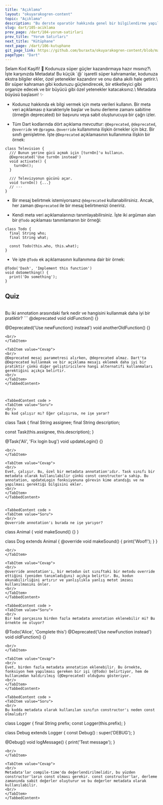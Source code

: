 ```yaml
---
title: "Açıklama"
layout: "okuyarakogren-content"
topic: "Açıklama"
description: "Bu derste oparatör hakkında genel bir bilgilendirme yapılmaktadır."
slug: dart/105-aciklama
prev_page: /dart/104-yorum-satirlari
prev_title: "Yorum Satırları"
next_title: "Kütüphane"
next_page: /dart/106-kutuphane
git_page_link: https://github.com/buraxta/okuyarakogren-content/blob/master/400-dart/5_.mdx
pageType: "Dart"
---
```


<Box>
  <BoxTitle>Selam Kod Kaşifi! 👋</BoxTitle>
   <ParagraphHighlight>
    Kodunuza süper güçler kazandırmaya hazır mısınız?\ İşte karşınızda Metadata! Bu küçük `@`
    işaretli süper kahramanlar, kodunuza ekstra bilgiler ekler, özel yetenekler kazandırır ve onu
    daha akıllı hale getirir.\ Bir süper kahraman gibi kodunuzu güçlendirecek, bir etiketleyici gibi
    organize edecek ve bir büyücü gibi özel yetenekler katacaksınız.\ Metadata büyüsü başlasın! ✨
   </ParagraphHighlight>
</Box>

- Kodunuz hakkında ek bilgi vermek için meta verileri kullanın. Bir meta veri açıklaması `@` karakteriyle başlar ve bunu derleme zamanı sabitine (örneğin deprecated) bir başvuru veya sabit oluşturucuya bir çağrı izler.

- Tüm Dart kodlarında dört açıklama mevcuttur: `@Deprecated`, `@deprecated`, `@override` ve `@pragma`. `@override` kullanımına ilişkin örnekler için bkz. Bir sınıfı genişletme. İşte `@Deprecated` açıklamasının kullanımına ilişkin bir örnek:

```
class Television {
  /// Bunun yerine gücü açmak için [turnOn]'u kullanın.
  @Deprecated('Use turnOn instead')
  void activate() {
    turnOn();
  }

  /// Televizyonun gücünü açar.
  void turnOn() {...}
  // ···
}
```

- Bir mesaj belirtmek istemiyorsanız `@deprecated` kullanabilirsiniz. Ancak, her zaman `@Deprecated` ile bir mesaj belirtmenizi öneririz.

- Kendi meta veri açıklamalarınızı tanımlayabilirsiniz. İşte iki argüman alan bir `@Todo` açıklaması tanımlamanın bir örneği:

```
class Todo {
  final String who;
  final String what;

  const Todo(this.who, this.what);
}
```

- Ve işte `@Todo` ek açıklamasının kullanımına dair bir örnek:

```
@Todo('Dash', 'Implement this function')
void doSomething() {
  print('Do something');
}
```

## Quiz

<TabbedContent code >
<TabItem value="Soru"> 
<br/>
Bu iki annotation arasındaki fark nedir ve hangisini kullanmak daha iyi bir pratiktir?
```
@deprecated
void oldFunction() {}

@Deprecated('Use newFunction() instead')
void anotherOldFunction() {}

```
<br/>
</TabItem>

<TabItem value="Cevap">
<br/>
@Deprecated mesaj parametresi alırken, @deprecated almaz. Dart'ta @Deprecated kullanmak ve bir açıklama mesajı eklemek daha iyi bir pratiktir çünkü diğer geliştiricilere hangi alternatifi kullanmaları gerektiğini açıkça belirtir.
<br/>
</TabItem>
</TabbedContent>



<TabbedContent code >
<TabItem value="Soru">
<br/>
Bu kod çalışır mı? Eğer çalışırsa, ne işe yarar?
```

class Task {
final String assignee;
final String description;

const Task(this.assignee, this.description);
}

@Task('Ali', 'Fix login bug')
void updateLogin() {}

```
<br/>
</TabItem>

<TabItem value="Cevap">
<br/>
Evet, çalışır. Bu, özel bir metadata annotation'ıdır. Task sınıfı bir metadata olarak kullanılabilir çünkü const constructor'a sahip. Bu annotation, updateLogin fonksiyonuna görevin kime atandığı ve ne yapılması gerektiği bilgisini ekler.
<br/>
</TabItem>
</TabbedContent>


<TabbedContent code >
<TabItem value="Soru">
<br/>
@override annotation'ı burada ne işe yarıyor?
```

class Animal {
void makeSound() {}
}

class Dog extends Animal {
@override
void makeSound() {
print('Woof!');
}
}

```
<br/>
</TabItem>

<TabItem value="Cevap">
<br/>
@override annotation'ı, bir metodun üst sınıftaki bir metodu override ettiğini (yeniden tanımladığını) açıkça belirtir. Bu, kodun okunabilirliğini artırır ve yanlışlıkla yanlış metot imzası kullanılmasını önler.
<br/>
</TabItem>
</TabbedContent>

<TabbedContent code >
<TabItem value="Soru">
<br/>
Bir kod parçasına birden fazla metadata annotation eklenebilir mi? Bu örnekte ne oluyor?
```

@Todo('Alice', 'Complete this')
@Deprecated('Use newFunction instead')
void oldFunction() {}

```
<br/>
</TabItem>

<TabItem value="Cevap">
<br/>
Evet, birden fazla metadata annotation eklenebilir. Bu örnekte, fonksiyon hem yapılması gereken bir işi (@Todo) belirtiyor, hem de kullanımdan kaldırılmış (@Deprecated) olduğunu gösteriyor.
<br/>
</TabItem>
</TabbedContent>

<TabbedContent code >
<TabItem value="Soru">
<br/>
Bu kodda metadata olarak kullanılan sınıfın constructor'ı neden const olmalıdır?
```

class Logger {
final String prefix;
const Logger(this.prefix);
}

class Debug extends Logger {
const Debug() : super('DEBUG');
}

@Debug()
void logMessage() {
print('Test message');
}

```
<br/>
</TabItem>

<TabItem value="Cevap">
<br/>
Metadata'lar compile-time'da değerlendirilmelidir, bu yüzden constructor'ların const olması gerekir. const constructor'lar, derleme zamanında sabit değerler oluşturur ve bu değerler metadata olarak kullanılabilir.
<br/>
</TabItem>
</TabbedContent>
```
